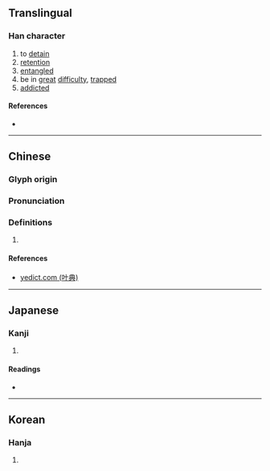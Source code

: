 {{character info/new}}
==Translingual==

===Han character===
{{Han char|rn=78|rad=歹|as=11|sn=15|four=14227|canj=MNKPB|ids=⿰歹帶}}

# to [[detain]]
# [[retention]]
# [[entangled]]
# be in [[great]] [[difficulty]], [[trapped]]
# [[addicted]]

====References====
* {{Han ref|kx=0582.370|dkj=16550|dj=0975.320|hdz=21393.050|uh=6BA2|ud=27554|bh=E5F3|bd=58867}}

----

==Chinese==
{{zh-forms}}

===Glyph origin===
{{Han etym}}

===Pronunciation===
{{zh-pron
|m=tì
|c=tai3
|mc=y
|oc=y
|ma=
|cat=v,n,a
}}

===Definitions===
{{zh-hanzi}}

# {{rfdef|lang=zh}}

====References====
* [http://yedict.com/htm/6B/6BA2.htm yedict.com (叶典)]

----

==Japanese==

===Kanji===
{{ja-kanji|grade=|rs=歹11}}

# {{defn|lang=ja|sort=歹11}}

====Readings====
* {{ja-readings|on=[[てい]] (tei), [[たい]] (tai), [[けい]] (kei)|kun=つか-れる}}

----

==Korean==

===Hanja===
{{ko-hanja|hangeul=체|eumhun=|rv=che|mr=ch'e|y=chey}}

# {{defn|lang=ko|sort=歹11}}